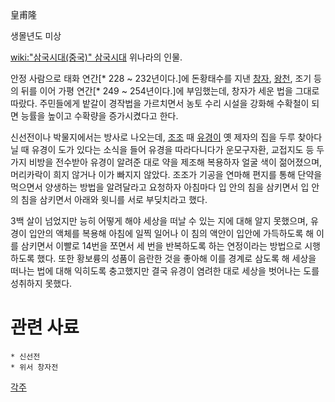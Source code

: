 皇甫隆

생몰년도 미상

[[wiki:"삼국시대(중국)" 삼국시대]] 위나라의 인물.

안정 사람으로 태화 연간[* 228 ~ 232년이다.]에 돈황태수를 지낸 [[창자]], [[왕천]], 조기 등의 뒤를 이어 가평 연간[* 249 ~ 254년이다.]에 부임했는데, 창자가 세운 법을 그대로 따랐다. 주민들에게 밭갈이 경작법을 가르치면서 농토 수리 시설을 강화해 수확철이 되면 능률을 높이고 수확량을 증가시켰다고 한다.

신선전이나 박물지에서는 방사로 나오는데, [[조조]] 때 [[유경]]이 옛 제자의 집을 두루 찾아다닐 때 유경이 도가 있다는 소식을 들어 유경을 따라다니다가 운모구자환, 교접지도 등 두 가지 비방을 전수받아 유경이 알려준 대로 약을 제조해 복용하자 얼굴 색이 젊어졌으며, 머리카락이 희지 않거나 이가 빠지지 않았다. 조조가 기공을 연마해 편지를 통해 단약을 먹으면서 양생하는 방법을 알려달라고 요청하자 아침마다 입 안의 침을 삼키면서 입 안의 침을 삼키면서 아래와 윗니를 서로 부딪치라고 했다.

3백 살이 넘었지만 능히 어떻게 해야 세상을 떠날 수 있는 지에 대해 알지 못했으며, 유경이 입안의 액체를 복용해 아침에 일찍 일어나 이 침의 액안이 입안에 가득하도록 해 이를 삼키면서 이빨로 14번을 쪼면서 세 번을 반복하도록 하는 연정이라는 방법으로 시행하도록 했다. 또한 황보륭의 성품이 음란한 것을 좋아해 이를 경계로 삼도록 해 세상을 떠나는 법에 대해 익히도록 충고했지만 결국 유경이 염려한 대로 세상을 벗어나는 도를 성취하지 못했다.

= 관련 사료 =
 * 신선전
 * 위서 창자전

[[각주]]
